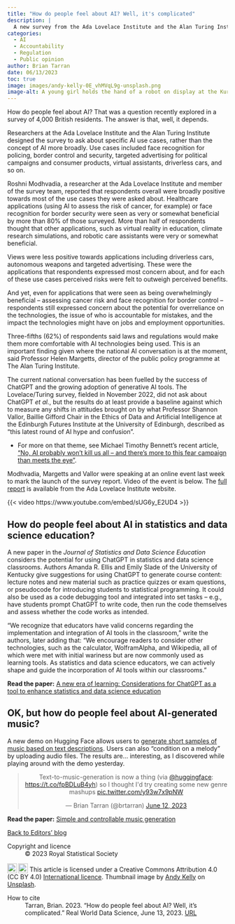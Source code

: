 ```yaml
---
title: "How do people feel about AI? Well, it's complicated"
description: |
  A new survey from the Ada Lovelace Institute and the Alan Turing Institute finds broadly positive views towards AI use cases in healthcare and border security, among others, but people are also concerned about the dangers of overreliance on the technologies and a lack of clarity around accountability.
categories:
  - AI
  - Accountability
  - Regulation
  - Public opinion
author: Brian Tarran
date: 06/13/2023
toc: true
image: images/andy-kelly-0E_vhMVqL9g-unsplash.png
image-alt: A young girl holds the hand of a robot on display at the Kuromon Market in Osaka. Photo by Andy Kelly on Unsplash.
---
```

How do people feel about AI? That was a question recently explored in a survey of 4,000 British residents. The answer is that, well, it depends.

Researchers at the Ada Lovelace Institute and the Alan Turing Institute designed the survey to ask about specific AI use cases, rather than the concept of AI more broadly. Use cases included face recognition for policing, border control and security, targeted advertising for political campaigns and consumer products, virtual assistants, driverless cars, and so on.

Roshni Modhvadia, a researcher at the Ada Lovelace Institute and member of the survey team, reported that respondents overall were broadly positive towards most of the use cases they were asked about. Healthcare applications (using AI to assess the risk of cancer, for example) or face recognition for border security were seen as very or somewhat beneficial by more than 80% of those surveyed. More than half of respondents thought that other applications, such as virtual reality in education, climate research simulations, and robotic care assistants were very or somewhat beneficial. 

Views were less positive towards applications including driverless cars, autonomous weapons and targeted advertising. These were the applications that respondents expressed most concern about, and for each of these use cases perceived risks were felt to outweigh perceived benefits.

And yet, even for applications that were seen as being overwhelmingly beneficial -- assessing cancer risk and face recognition for border control -- respondents still expressed concern about the potential for overreliance on the technologies, the issue of who is accountable for mistakes, and the impact the technologies might have on jobs and employment opportunities.

Three-fifths (62%) of respondents said laws and regulations would make them more comfortable with AI technologies being used. This is an important finding given where the national AI conversation is at the moment, said Professor Helen Margetts, director of the public policy programme at The Alan Turing Institute. 

The current national conversation has been fuelled by the success of ChatGPT and the growing adoption of generative AI tools. The Lovelace/Turing survey, fielded in November 2022, did not ask about ChatGPT *et al.*, but the results do at least provide a baseline against which to measure any shifts in attitudes brought on by what Professor Shannon Vallor, Baillie Gifford Chair in the Ethics of Data and Artificial Intelligence at the Edinburgh Futures Institute at the University of Edinburgh, described as "this latest round of AI hype and confusion".

- For more on that theme, see Michael Timothy Bennett's recent article, ["No, AI probably won’t kill us all -- and there’s more to this fear campaign than meets the eye"](https://realworlddatascience.net/viewpoints/posts/2023/06/05/no-AI-probably-wont-kill-us.html).

Modhvadia, Margetts and Vallor were speaking at an online event last week to mark the launch of the survey report. Video of the event is below. The [full report](https://www.adalovelaceinstitute.org/report/public-attitudes-ai/) is available from the Ada Lovelace Institute website.

{{< video https://www.youtube.com/embed/sUG6y_E2UD4 >}}

## How do people feel about AI in statistics and data science education?
A new paper in the *Journal of Statistics and Data Science Education* considers the potential for using ChatGPT in statistics and data science classrooms. Authors Amanda R. Ellis and Emily Slade of the University of Kentucky give suggestions for using ChatGPT to generate course content: lecture notes and new material such as practice quizzes or exam questions, or pseudocode for introducing students to statistical programming. It could also be used as a code debugging tool and integrated into set tasks -- e.g., have students prompt ChatGPT to write code, then run the code themselves and assess whether the code works as intended.

"We recognize that educators have valid concerns regarding the implementation and integration of AI tools in the classroom," write the authors, later adding that: "We encourage readers to consider other technologies, such as the calculator, WolframAlpha, and Wikipedia, all of which were met with initial wariness but are now commonly used as learning tools. As statistics and data science educators, we can actively shape and guide the incorporation of AI tools within our classrooms."

**Read the paper:** [A new era of learning: Considerations for ChatGPT as a tool to enhance statistics and data science education](https://amstat.tandfonline.com/doi/full/10.1080/26939169.2023.2223609)

## OK, but how do people feel about AI-generated music?
A new demo on Hugging Face allows users to [generate short samples of music based on text descriptions](https://huggingface.co/spaces/facebook/MusicGen). Users can also "condition on a melody" by uploading audio files. The results are... interesting, as I discovered while playing around with the demo yesterday.

<center><blockquote class="twitter-tweet"><p lang="en" dir="ltr">Text-to-music-generation is now a thing (via <a href="https://twitter.com/huggingface?ref_src=twsrc%5Etfw">@huggingface</a>: <a href="https://t.co/fpBDLuB4yh">https://t.co/fpBDLuB4yh</a>) so I thought I&#39;d try creating some new genre mashups <a href="https://t.co/y93w7x9pNW">pic.twitter.com/y93w7x9pNW</a></p>&mdash; Brian Tarran (@brtarran) <a href="https://twitter.com/brtarran/status/1668301878751375369?ref_src=twsrc%5Etfw">June 12, 2023</a></blockquote> <script async src="https://platform.twitter.com/widgets.js" charset="utf-8"></script></center>

**Read the paper:** [Simple and controllable music generation](https://huggingface.co/papers/2306.05284)

::: {.article-btn}
[Back to Editors' blog](/viewpoints/editors-blog/index.qmd)
:::

::: {.further-info}
::: grid
::: {.g-col-12 .g-col-md-6}
Copyright and licence
: &copy; 2023 Royal Statistical Society

<a href="http://creativecommons.org/licenses/by/4.0/?ref=chooser-v1" target="_blank" rel="license noopener noreferrer" style="display:inline-block;"> <img style="height:22px!important;vertical-align:text-bottom;" src="https://mirrors.creativecommons.org/presskit/icons/cc.svg?ref=chooser-v1"><img style="height:22px!important;margin-left:3px;vertical-align:text-bottom;" src="https://mirrors.creativecommons.org/presskit/icons/by.svg?ref=chooser-v1"></a> This article is licensed under a Creative Commons Attribution 4.0 (CC BY 4.0) <a href="http://creativecommons.org/licenses/by/4.0/?ref=chooser-v1" target="_blank" rel="license noopener noreferrer" style="display:inline-block;"> International licence</a>. Thumbnail image by <a href="https://unsplash.com/@askkell?utm_source=unsplash&utm_medium=referral&utm_content=creditCopyText">Andy Kelly</a> on <a href="https://unsplash.com/photos/0E_vhMVqL9g?utm_source=unsplash&utm_medium=referral&utm_content=creditCopyText">Unsplash</a>.
  

:::

::: {.g-col-12 .g-col-md-6}
How to cite
: Tarran, Brian. 2023. "How do people feel about AI? Well, it's complicated." Real World Data Science, June 13, 2023. [URL](https://realworlddatascience.net/viewpoints/editors-blog/posts/2023/06/13/how-do-people-feel-about-ai.html)
:::
:::
:::